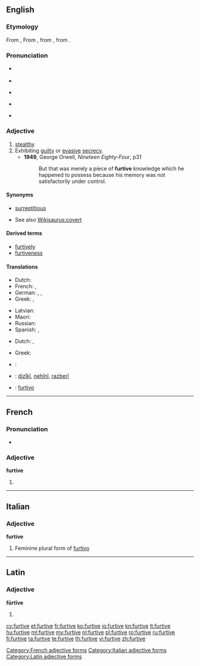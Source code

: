 ==English==

===Etymology===
From {{etyl|fr|en}} {{term|furtif|furtif|stealthy|lang=fr}}, From {{etyl|la|en}} {{term|furtivus|fūrtīvus|stolen|lang=la}}, from {{term|furtum|fūrtum|theft|lang=la}}, from {{term|fur|fūr|thief|lang=la}}.

===Pronunciation===
* {{a|UK}} {{IPA|/ˈfɜːtɪv/}}
* {{audio|en-uk-Furtive.ogg|Audio (UK)}}
* {{a|AusE}} {{IPA|[ˈfɜːɾɪv]}}
* {{a|US}} {{IPA|[ˈfɝ.ɾɪv]}}
* {{audio|en-us-furtive.ogg|Audio (US)}}

===Adjective===
{{en-adj}}

# [[stealthy]]
# Exhibiting [[guilty]] or [[evasive]] [[secrecy]].
#* '''1949''', George Orwell, ''Nineteen Eighty-Four'', p31
#*: But that was merely a piece of '''furtive''' knowledge which he happened to possess because his memory was not satisfactorily under control.

{{rfex}}

====Synonyms====
* {{sense|stealthy}} [[surreptitious]]
* See also [[Wikisaurus:covert]]

====Derived terms====
* [[furtively]]
* [[furtiveness]]

====Translations====
{{trans-top|stealthy}}
* Dutch: {{t+|nl|heimelijk}}
* French: {{t+|fr|furtif}}, {{t+|fr|subreptice}}
* German: {{t+|de|heimlich}}, {{t+|de|geheim}}, {{t+|de|tarnen|alt=Tarn-}}
* Greek: {{t+|el|λαθραίος|m|tr=lathraíos|sc=Grek}}, {{t+|el|κρυφός|m|tr=kryfós|sc=Grek}}
{{trans-mid}}
* Latvian: {{t|lv|zaglīgs}}
* Maori: {{t|mi|whakamokeke}}
* Russian: {{t+|ru|скрытный}}
* Spanish: {{t+|es|furtivo}}, {{t+|es|sigiloso}}
{{trans-bottom}}

{{trans-top|exhibiting guilty or evasive secrecy}}
* Dutch: {{t+|nl|heimelijk}}, {{t+|nl|geheim}}
{{trans-mid}}
* Greek: {{t+|el|φευγαλέος|m|tr=fevgaléos|sc=Grek}}
{{trans-bottom}}

{{checktrans-top}}
* {{ttbc|ia}}: {{t-|ia|furtive}}
* {{ttbc|ku}}: [[dizîkî]], [[nehînî]], [[razberî]]
{{trans-mid}}
* {{ttbc|pt}}: [[furtivo]]
{{trans-bottom}}

----

==French==

===Pronunciation===
* {{IPA|/fyʁtiv/|lang=fr}}

===Adjective===
'''furtive''' {{f}}

# {{feminine of|furtif|lang=fr}}

[[Category:French adjective forms]]

----

==Italian==

===Adjective===
'''furtive''' {{f}}

# Feminine plural form of [[furtivo]]

[[Category:Italian adjective forms]]

----

==Latin==

===Adjective===
'''fūrtīve'''

# {{inflection of|furtivus|fūrtīvus|m|voc|s|lang=la}}

[[Category:Latin adjective forms]]

[[cy:furtive]]
[[et:furtive]]
[[fr:furtive]]
[[ko:furtive]]
[[io:furtive]]
[[kn:furtive]]
[[lt:furtive]]
[[hu:furtive]]
[[ml:furtive]]
[[my:furtive]]
[[nl:furtive]]
[[pl:furtive]]
[[ro:furtive]]
[[ru:furtive]]
[[fi:furtive]]
[[ta:furtive]]
[[te:furtive]]
[[th:furtive]]
[[vi:furtive]]
[[zh:furtive]]